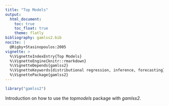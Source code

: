 ```yaml
---
title: "Top Models"
output:
  html_document:
    toc: true
    toc_float: true
    theme: flatly
bibliography: gamlss2.bib
nocite: |
  @Rigby+Stasinopoulos:2005
vignette: >
  %\VignetteIndexEntry{Top Models}
  %\VignetteEngine{knitr::rmarkdown}
  %\VignetteDepends{gamlss2}
  %\VignetteKeywords{distributional regression, inference, forecasting}
  %\VignettePackage{gamlss2}
---
```


```r
library("gamlss2")
```

Introduction on how to use the _topmodels_ package with _gamlss2_.

